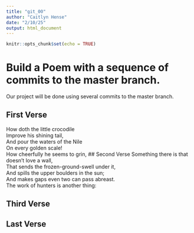 ```yaml
---
title: "git_00"
author: "Caitlyn Hense"
date: "2/10/25"
output: html_document
---
```


```r
knitr::opts_chunk$set(echo = TRUE)
```
# Build a Poem with a sequence of commits to the master branch.
Our project will be done using several commits to the master branch.
<!-- Do not modify or change any text in "!--" bracketed areas such as this --- these are instructions to
you, if you change any of this the git program will notice it and compromise your git merging strategy !-->

## First Verse 
<!--Put the first five lines of a poem by Lewis Carrol in this section!-->
How doth the little crocodile   
  Improve his shining tail,   
  And pour the waters of the Nile  
  On every golden scale!  
  How cheerfully he seems to grin,
## Second Verse
<!--Put the first five lines of a poem by Robert Frost here!-->
Something there is that doesn’t love a wall,  
That sends the frozen-ground-swell under it,  
And spills the upper boulders in the sun;  
And makes gaps even two can pass abreast.  
The work of hunters is another thing:

## Third Verse
<!--Put the first two verses of The Walrus and the Carpenter here!-->

## Last Verse
<!--Put a short poem of your choice 8-20 lines,here!-->
